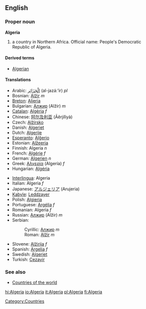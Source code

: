 ==English==
{{Wikipedia}}
===Proper noun===
'''Algeria'''

# a country in Northern Africa. Official name: People's Democratic Republic of Algeria.

====Derived terms====
*[[Algerian]]

====Translations====
{{top}}
*Arabic: [[الْجَزَائِر]] (al-jazá:’ir) ''pl''
*Bosnian: [[Alžir]] ''m''
*[[Breton]]: [[Aljeria]]
*Bulgarian: [[Алжир]] (Alžir) ''m''
*[[Catalan]]: [[Algèria]] ''f''
*Chinese: [[阿尔及利亚]] (Āěrjílìyà)
*Czech: [[Alžírsko]]
*Danish: [[Algeriet]]
*Dutch: [[Algerije]]
*[[Esperanto]]: [[Alĝerio]]
*Estonian: [[Alžeeria]]
*Finnish: Algeria ''n''
*French: [[Algérie]] ''f''
*German: [[Algerien]] ''n''
*Greek: [[Αλγερία]] (Algería) ''f''
*Hungarian: [[Algéria]]
{{mid}}
*[[Interlingua]]: Algeria
*Italian: Algeria ''f''
*Japanese: [[アルジェリア]] (Arujeria)
*[[Kabyle]]: [[Leddzayer]]
*Polish: [[Algieria]]
*Portuguese: [[Argélia]] ''f''
*Romanian: Algeria ''f''
*Russian: [[Алжир]] (Alžir) ''m''
*Serbian:
*:Cyrillic: [[Алжир]] ''m''
*:Roman: [[Alžir]] ''m''
*Slovene: [[Alžirija]] ''f''
*Spanish: [[Argelia]] ''f''
*Swedish: [[Algeriet]]
*Turkish: [[Cezayir]]
{{bottom}}

===See also===
*[[Countries of the world]]
[[Category:Countries]]

[[hi:Algeria]]
[[io:Algeria]]
[[it:Algeria]]
[[pl:Algeria]]
[[fi:Algeria]]